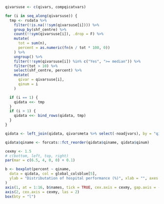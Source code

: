 ```r

qivarsuse <- c(qivars, compqicatvars)

for (i in seq_along(qivarsuse)) {
  tmp <- rsdata %>%
    filter(!is.na(!!sym(qivarsuse[i]))) %>%
    group_by(shf_centre) %>%
    count(!!sym(qivarsuse[i]), .drop = F) %>%
    mutate(
      tot = sum(n),
      percent = as.numeric(fn(n / tot * 100, 0))
    ) %>%
    ungroup() %>%
    filter(!!sym(qivarsuse[i]) %in% c("Yes", ">= median")) %>%
    filter(tot > 10) %>%
    select(shf_centre, percent) %>%
    mutate(
      qivar = qivarsuse[i],
      qinum = i
    )

  if (i == 1) {
    qidata <<- tmp
  }
  if (i > 1) {
    qidata <<- bind_rows(qidata, tmp)
  }
}

qidata <- left_join(qidata, qivarsmeta %>% select(-noadjvars), by = "qivar")

qidata$qiname <- forcats::fct_reorder(qidata$qiname, qidata$qinum)

cexmy <- 1.5
# c(bottom, left, top, right)
par(mar = c(6.5, 4, 0, 0) + 0.1)

b <- boxplot(percent ~ qiname,
  data = qidata, col = global_colsblue[5],
  ylab = "Distributation of hospital performance (%)", xlab = "", axes = FALSE, cex.lab = cexmy
)
axis(1, at = 1:16, b$names, tick = TRUE, cex.axis = cexmy, gap.axis = -10000000, las = 2)
axis(2, cex.axis = cexmy, las = 2)
box(bty = "l")
```
